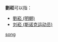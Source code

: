 '''劉崧'''可以指：
* [[劉崧_(明朝)|劉崧 (明朝)]]
* [[刘崧_(斯诺克运动员)|刘崧 (斯诺克运动员)]]
{{disambig}}

[[Category:二字刘姓人名消歧义|song]]